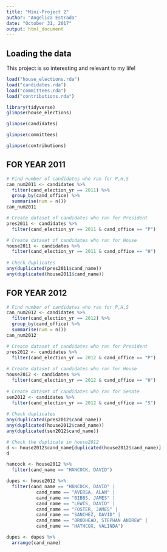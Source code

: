 ```yaml
---
title: "Mini-Project 2"
author: "Angelica Estrada"
date: "October 31, 2017"
output: html_document
---
```


<!-- GitHub Steps: Pull, Stage, Commit, Push -->

## Loading the data

This project is so interesting and relevant to my life!

```r
load("house_elections.rda")
load("candidates.rda")
load("committees.rda")
load("contributions.rda")
```


```r
library(tidyverse)
glimpse(house_elections)
```

```r
glimpse(candidates)
```

```r
glimpse(committees)
```

```r
glimpse(contributions)
```

<!-- SKIP THIS
```r
# Create candidates data set for only year 2011
can2011 <- candidates %>%
  filter(cand_election_yr == 2011)

# Repeat for year 2012
can2012 <- candidates %>%
  filter(cand_election_yr == 2012)

```

```r
# Check for duplicated candidates in `can2011`
any(duplicated(can2011$cand_name))

# Check for duplicated candidates in `can2012`
any(duplicated(can2012$cand_name))

```
-->

## FOR YEAR 2011
```r
# Find number of candidates who ran for P,H,S
can_num2011 <- candidates %>%
  filter(cand_election_yr == 2011) %>%
  group_by(cand_office) %>%
  summarise(num = n())
can_num2011
```

```r
# Create dataset of candidates who ran for President
pres2011 <- candidates %>%
  filter(cand_election_yr == 2011 & cand_office == "P") 

# Create dataset of candidates who ran for House
house2011 <- candidates %>%
  filter(cand_election_yr == 2011 & cand_office == "H") 
 
# Check duplicates
any(duplicated(pres2011$cand_name))
any(duplicated(house2011$cand_name))

```

## FOR YEAR 2012

```r
# Find number of candidates who ran for P,H,S
can_num2012 <- candidates %>%
  filter(cand_election_yr == 2012) %>%
  group_by(cand_office) %>%
  summarise(num = n())
can_num2012
```


```r

# Create dataset of candidates who ran for President
pres2012 <- candidates %>%
  filter(cand_election_yr == 2012 & cand_office == "P") 
 
# Create dataset of candidates who ran for House
house2012 <- candidates %>%
  filter(cand_election_yr == 2012 & cand_office == "H") 
 
# Create dataset of candidates who ran for Senate
sen2012 <- candidates %>%
  filter(cand_election_yr == 2012 & cand_office == "S") 
 
# Check duplicates
any(duplicated(pres2012$cand_name))
any(duplicated(house2012$cand_name))
any(duplicated(sen2012$cand_name))
```
 
```r
# Check the duplicate in house2012
d <- house2012$cand_name[duplicated(house2012$cand_name)] 
d
```

```r
hancock <- house2012 %>%
  filter(cand_name == "HANCOCK, DAVID")

```

```r
dupes <- house2012 %>%
  filter(cand_name == "HANCOCK, DAVID" |
           cand_name == "AVERSA, ALAN" |
           cand_name == "BIBBS, JAMES" |
           cand_name == "LEWIS, DAVID" |
           cand_name == "FOSTER, JAMES" |
           cand_name == "SANCHEZ, DAVID" | 
           cand_name == "BRODHEAD, STEPHAN ANDREW" |
           cand_name == "HATHCOX, VALINDA")

dupes <- dupes %>%
  arrange(cand_name)

```

<!-- IGNORE (TRIED MAKING A FUNCTION INSTEAD OF MANUALLY CODING ABOVE)
```r
# Create duplicate function
dup_fun2012 <- function(name){
  house2012 %>%
  filter(cand_name == name)
}
```

```r
# Use lapply
lapply(d, dup_fun2012)
```
-->
 



